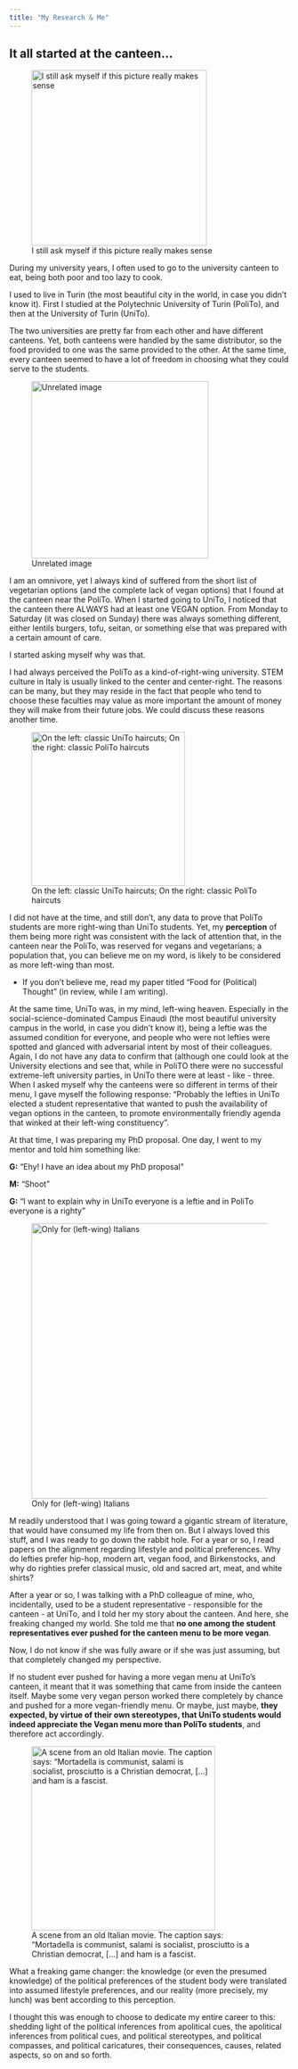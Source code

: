 ```yaml
---
title: "My Research & Me"
---
```


## It all started at the canteen...

![I still ask myself if this picture really makes sense](images/250454928_1277070772812659_5201918329899356277_n-01.jpg){fig-align="center" width="315"}

During my university years, I often used to go to the university canteen to eat, being both poor and too lazy to cook.

I used to live in Turin (the most beautiful city in the world, in case you didn't know it). First I studied at the Polytechnic University of Turin (PoliTo), and then at the University of Turin (UniTo).

The two universities are pretty far from each other and have different canteens. Yet, both canteens were handled by the same distributor, so the food provided to one was the same provided to the other. At the same time, every canteen seemed to have a lot of freedom in choosing what they could serve to the students.

![Unrelated image](images/kdntye08ifo71.png){fig-align="center" width="318"}

I am an omnivore, yet I always kind of suffered from the short list of vegetarian options (and the complete lack of vegan options) that I found at the canteen near the PoliTo. When I started going to UniTo, I noticed that the canteen there ALWAYS had at least one VEGAN option. From Monday to Saturday (it was closed on Sunday) there was always something different, either lentils burgers, tofu, seitan, or something else that was prepared with a certain amount of care.

I started asking myself why was that.

I had always perceived the PoliTo as a kind-of-right-wing university. STEM culture in Italy is usually linked to the center and center-right. The reasons can be many, but they may reside in the fact that people who tend to choose these faculties may value as more important the amount of money they will make from their future jobs. We could discuss these reasons another time.

![On the left: classic UniTo haircuts; On the right: classic PoliTo haircuts](images/263550586_4226967020740801_1825853446643812209_n-01.jpg){fig-align="center" width="276"}

I did not have at the time, and still don't, any data to prove that PoliTo students are more right-wing than UniTo students. Yet, my **perception** of them being more right was consistent with the lack of attention that, in the canteen near the PoliTo, was reserved for vegans and vegetarians; a population that, you can believe me on my word, is likely to be considered as more left-wing than most.

-   If you don't believe me, read my paper titled "Food for (Political) Thought" (in review, while I am writing).

At the same time, UniTo was, in my mind, left-wing heaven. Especially in the social-science-dominated Campus Einaudi (the most beautiful university campus in the world, in case you didn't know it), being a leftie was the assumed condition for everyone, and people who were not lefties were spotted and glanced with adversarial intent by most of their colleagues. Again, I do not have any data to confirm that (although one could look at the University elections and see that, while in PoliTO there were no successful extreme-left university parties, in UniTo there were at least - like - three. When I asked myself why the canteens were so different in terms of their menu, I gave myself the following response: "Probably the lefties in UniTo elected a student representative that wanted to push the availability of vegan options in the canteen, to promote environmentally friendly agenda that winked at their left-wing constituency".

At that time, I was preparing my PhD proposal. One day, I went to my mentor and told him something like:

**G:** "Ehy! I have an idea about my PhD proposal"

**M:** "Shoot"

**G:** "I want to explain why in UniTo everyone is a leftie and in PoliTo everyone is a righty"

![Only for (left-wing) Italians](images/photo1665245031%20(2)-01.jpeg){fig-align="center" width="494"}

M readily understood that I was going toward a gigantic stream of literature, that would have consumed my life from then on. But I always loved this stuff, and I was ready to go down the rabbit hole. For a year or so, I read papers on the alignment regarding lifestyle and political preferences. Why do lefties prefer hip-hop, modern art, vegan food, and Birkenstocks, and why do righties prefer classical music, old and sacred art, meat, and white shirts?

After a year or so, I was talking with a PhD colleague of mine, who, incidentally, used to be a student representative - responsible for the canteen - at UniTo, and I told her my story about the canteen. And here, she freaking changed my world. She told me that **no one among the student representatives ever pushed for the canteen menu to be more vegan**.

Now, I do not know if she was fully aware or if she was just assuming, but that completely changed my perspective.

If no student ever pushed for having a more vegan menu at UniTo's canteen, it meant that it was something that came from inside the canteen itself. Maybe some very vegan person worked there completely by chance and pushed for a more vegan-friendly menu. Or maybe, just maybe, **they expected, by virtue of their own stereotypes, that UniTo students would indeed appreciate the Vegan menu more than PoliTo students**, and therefore act accordingly.

![A scene from an old Italian movie. The caption says: "Mortadella is communist, salami is socialist, prosciutto is a Christian democrat, \[...\] and ham is a fascist.](images/photo1686763796-04.jpeg){fig-align="center" width="330"}

What a freaking game changer: the knowledge (or even the presumed knowledge) of the political preferences of the student body were translated into assumed lifestyle preferences, and our reality (more precisely, my lunch) was bent according to this perception.

I thought this was enough to choose to dedicate my entire career to this: shedding light of the political inferences from apolitical cues, the apolitical inferences from political cues, and political stereotypes, and political compasses, and political caricatures, their consequences, causes, related aspects, so on and so forth.
